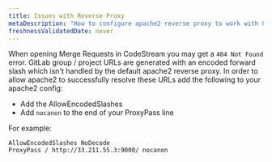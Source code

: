 ```yaml
---
title: Issues with Reverse Proxy
metaDescription: "How to configure apache2 reverse proxy to work with Gitlab"
freshnessValidatedDate: never
---
```


When opening Merge Requests in CodeStream you may get a `404 Not Found` error. GitLab group / project URLs are
generated with an encoded forward slash which isn't handled by the default apache2 reverse proxy. In order to allow
apache2 to successfully resolve these URLs add the following to your apache2 config:

* Add the AllowEncodedSlashes
* Add `nocanon` to the end of your ProxyPass line

For example:

```
AllowEncodedSlashes NoDecode
ProxyPass / http://33.211.55.3:9000/ nocanon
```
